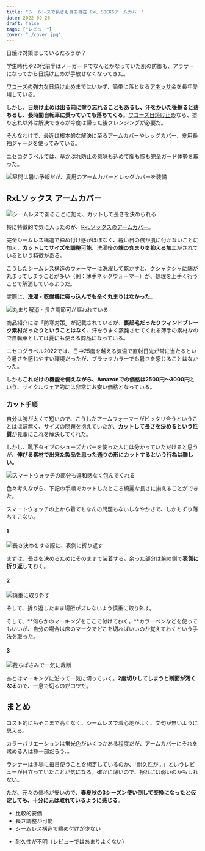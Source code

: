 ```yaml
---
title: "シームレスで長さも自由自在 RxL SOCKSアームカバー"
date: 2022-09-26
draft: false
tags: ["レビュー"]
cover: "./cover.jpg"
---
```


日焼け対策はしているだろうか？

学生時代や20代前半はノーガードでなんとかなっていた肌の防御も、アラサーになってから日焼け止めが手放せなくなってきた。

[ワコーズの強力な日焼け止め](https://amzn.to/3xLJB9d)まではいかず、簡単に落とせる[アネッサ金](https://amzn.to/3CasAbu)を長年愛用している。

しかし、**日焼け止めは出る前に塗り忘れることもあるし、汗をかいた後擦ると落ちるし、長時間自転車に乗っていても落ちてくる**。[ワコーズ日焼け止め](https://amzn.to/3xLJB9d)なら、塗り忘れ以外は解決できるが今度は帰った後クレンジングが必要だ。

そんなわけで、最近は根本的な解決に至るアームカバーやレッグカバー、夏用長袖ジャージを使ってみている。

ニセコグラベルでは、草かぶれ防止の意味も込めて脚も腕も完全ガード体勢を取った。

![昼間は暑い予報だが、夏用のアームカバーとレッグカバーを装備](./niseko.jpg)

<LinkBox url="https://blog.gensobunya.net/post/2022/09/nisekogravel22_3/" />

## RxLソックス アームカバー

![シームレスであることに加え、カットして長さを決められる](./cover.jpg)

特に特徴的で気に入ったのが、[RxLソックスのアームカバー](https://amzn.to/3xo7Tpm)。

完全シームレス構造で締め付け感がほぼなく、縫い目の痕が肌に付かないことに加え、**カットしてサイズを調整可能**、洗濯後の**端の丸まりを抑える加工**がされているという特徴がある。

<LinkBox url="https://www.amazon.co.jp/gp/product/B01MXTBQ8U/" isAmazonLink />

こうしたシームレス構造のウォーマーは洗濯して乾かすと、クシャクシャに端が丸まってしまうことが多い（例：薄手ネックウォーマー）が、処理を上手く行うことで解消しているようだ。

実際に、**洗濯・乾燥機に突っ込んでも全く丸まりはなかった**。

![丸まり解消・長さ調節可が謳われている](./spec.jpg)

商品紹介には「防寒対策」が記載されているが、**裏起毛だったりウィンドブレーク素材だったりということはなく**、汗をうまく蒸発させてくれる薄手の素材なので自転車としては夏にも使える商品になっている。

ニセコグラベル2022では、日中25度を越える気温で直射日光が常に当たるという暑さを感じやすい環境だったが、ブラックカラーでも暑さを感じることはなかった。

しかも**これだけの機能を備えながら、Amazonでの価格は2500円～3000円**という、サイクルウェア的には非常にお安い価格となっている。

### カット手順

自分は腕が太くて短いので、こうしたアームウォーマーがピッタリ合うということはほぼ無く、サイズの問題を抱えていたが、**カットして長さを決めるという性質**が見事にこれを解決してくれた。

しかし、靴下タイプのシューズカバーを使った人には分かっていただけると思うが、**伸びる素材で出来た製品を思った通りの形にカットするという行為は難しい。**

![スマートウォッチの部分も違和感なく包んでくれる](./4th.jpg)

色々考えながら、下記の手順でカットしたところ綺麗な長さに揃えることができた。

スマートウォッチの上から着てもなんの問題もないしなやかさで、しかもずり落ちてこない。

#### 1

![長さ決めをする際に、表側に折り返す](./1st.jpg)

まずは、長さを決めるためにそのままで装着する。余った部分は腕の側で**表側に折り返して**おく。

#### 2

![慎重に取り外す](./2nd.jpg)

そして、折り返したまま場所がズレないよう慎重に取り外す。

そして、**何らかのマーキングをここで付けておく。**カラーペンなどを使ってもいいが、自分の場合は床のマークでどこを切ればいいのか覚えておくという手法を取った。

#### 3

![裁ちばさみで一気に裁断](./3rd.jpg)

あとはマーキングに沿って一気に切っていく。**2度切りしてしまうと断面が汚くなる**ので、一息で切るのがコツだ。

## まとめ

コスト的にもそこまで高くなく、シームレスで着心地がよく、文句が無いように思える。

カラーバリエーションは蛍光色がいくつかある程度だが、アームカバーにそれを求める人は極一部だろう…

ランナーは冬場に毎日使うことを想定しているのか、「耐久性が…」というレビューが目立っていたことが気になる。確かに薄いので、擦れには弱いのかもしれない。

ただ、元々の価格が安いので、**春夏秋の3シーズン使い倒して交換になったと仮定しても、十分に元は取れているように感じる**。

<PositiveBox>

- 比較的安価
- 長さ調整が可能
- シームレス構造で締め付けが少ない

</PositiveBox>

<NegativeBox>

- 耐久性が不明（レビューではあまりよくない）

</NegativeBox>

<LinkBox url="https://www.amazon.co.jp/gp/product/B01MXTBQ8U/" isAmazonLink />
